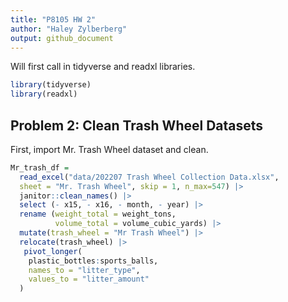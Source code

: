 ```yaml
---
title: "P8105 HW 2"
author: "Haley Zylberberg"
output: github_document
---
```


Will first call in tidyverse and readxl libraries.

```r
library(tidyverse)
library(readxl)
```

## Problem 2: Clean Trash Wheel Datasets

First, import Mr. Trash Wheel dataset and clean.
```r
Mr_trash_df = 
  read_excel("data/202207 Trash Wheel Collection Data.xlsx",
  sheet = "Mr. Trash Wheel", skip = 1, n_max=547) |> 
  janitor::clean_names() |>
  select (- x15, - x16, - month, - year) |>
  rename (weight_total = weight_tons, 
          volume_total = volume_cubic_yards) |>
  mutate(trash_wheel = "Mr Trash Wheel") |> 
  relocate(trash_wheel) |>
   pivot_longer(
    plastic_bottles:sports_balls,
    names_to = "litter_type",
    values_to = "litter_amount"
  )
```
